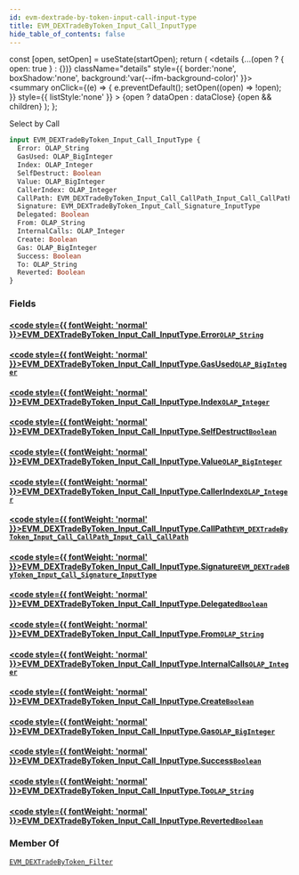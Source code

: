 ```yaml
---
id: evm-dextrade-by-token-input-call-input-type
title: EVM_DEXTradeByToken_Input_Call_InputType
hide_table_of_contents: false
---
```







  const [open, setOpen] = useState(startOpen);
  return (
    <details {...(open ? { open: true } : {})} className="details" style={{ border:'none', boxShadow:'none', background:'var(--ifm-background-color)' }}>
      <summary
        onClick={(e) => {
          e.preventDefault();
          setOpen((open) => !open);
        }}
        style={{ listStyle:'none' }}
      >
      {open ? dataOpen : dataClose}
      </summary>
      {open && children}
    </details>
  );
};










Select by Call


```graphql
input EVM_DEXTradeByToken_Input_Call_InputType {
  Error: OLAP_String
  GasUsed: OLAP_BigInteger
  Index: OLAP_Integer
  SelfDestruct: Boolean
  Value: OLAP_BigInteger
  CallerIndex: OLAP_Integer
  CallPath: EVM_DEXTradeByToken_Input_Call_CallPath_Input_Call_CallPath
  Signature: EVM_DEXTradeByToken_Input_Call_Signature_InputType
  Delegated: Boolean
  From: OLAP_String
  InternalCalls: OLAP_Integer
  Create: Boolean
  Gas: OLAP_BigInteger
  Success: Boolean
  To: OLAP_String
  Reverted: Boolean
}
```




### Fields

#### [<code style={{ fontWeight: 'normal' }}>EVM_DEXTradeByToken_Input_Call_InputType.<b>Error</b></code>](#)<Bullet />[`OLAP_String`](/docs/graphql-reference/inputs/olap-string) <Badge class="badge badge--secondary" text="input"/> 
> 
> 
> 
> 

#### [<code style={{ fontWeight: 'normal' }}>EVM_DEXTradeByToken_Input_Call_InputType.<b>GasUsed</b></code>](#)<Bullet />[`OLAP_BigInteger`](/docs/graphql-reference/inputs/olap-big-integer) <Badge class="badge badge--secondary" text="input"/> 
> 
> 
> 
> 

#### [<code style={{ fontWeight: 'normal' }}>EVM_DEXTradeByToken_Input_Call_InputType.<b>Index</b></code>](#)<Bullet />[`OLAP_Integer`](/docs/graphql-reference/inputs/olap-integer) <Badge class="badge badge--secondary" text="input"/> 
> 
> 
> 
> 

#### [<code style={{ fontWeight: 'normal' }}>EVM_DEXTradeByToken_Input_Call_InputType.<b>SelfDestruct</b></code>](#)<Bullet />[`Boolean`](/docs/graphql-reference/scalars/boolean) <Badge class="badge badge--secondary" text="scalar"/> 
> 
> 
> 
> 

#### [<code style={{ fontWeight: 'normal' }}>EVM_DEXTradeByToken_Input_Call_InputType.<b>Value</b></code>](#)<Bullet />[`OLAP_BigInteger`](/docs/graphql-reference/inputs/olap-big-integer) <Badge class="badge badge--secondary" text="input"/> 
> 
> 
> 
> 

#### [<code style={{ fontWeight: 'normal' }}>EVM_DEXTradeByToken_Input_Call_InputType.<b>CallerIndex</b></code>](#)<Bullet />[`OLAP_Integer`](/docs/graphql-reference/inputs/olap-integer) <Badge class="badge badge--secondary" text="input"/> 
> 
> 
> 
> 

#### [<code style={{ fontWeight: 'normal' }}>EVM_DEXTradeByToken_Input_Call_InputType.<b>CallPath</b></code>](#)<Bullet />[`EVM_DEXTradeByToken_Input_Call_CallPath_Input_Call_CallPath`](/docs/graphql-reference/inputs/evm-dextrade-by-token-input-call-call-path-input-call-call-path) <Badge class="badge badge--secondary" text="input"/> 
> 
> 
> 
> 

#### [<code style={{ fontWeight: 'normal' }}>EVM_DEXTradeByToken_Input_Call_InputType.<b>Signature</b></code>](#)<Bullet />[`EVM_DEXTradeByToken_Input_Call_Signature_InputType`](/docs/graphql-reference/inputs/evm-dextrade-by-token-input-call-signature-input-type) <Badge class="badge badge--secondary" text="input"/> 
> 
> 
> 
> 

#### [<code style={{ fontWeight: 'normal' }}>EVM_DEXTradeByToken_Input_Call_InputType.<b>Delegated</b></code>](#)<Bullet />[`Boolean`](/docs/graphql-reference/scalars/boolean) <Badge class="badge badge--secondary" text="scalar"/> 
> 
> 
> 
> 

#### [<code style={{ fontWeight: 'normal' }}>EVM_DEXTradeByToken_Input_Call_InputType.<b>From</b></code>](#)<Bullet />[`OLAP_String`](/docs/graphql-reference/inputs/olap-string) <Badge class="badge badge--secondary" text="input"/> 
> 
> 
> 
> 

#### [<code style={{ fontWeight: 'normal' }}>EVM_DEXTradeByToken_Input_Call_InputType.<b>InternalCalls</b></code>](#)<Bullet />[`OLAP_Integer`](/docs/graphql-reference/inputs/olap-integer) <Badge class="badge badge--secondary" text="input"/> 
> 
> 
> 
> 

#### [<code style={{ fontWeight: 'normal' }}>EVM_DEXTradeByToken_Input_Call_InputType.<b>Create</b></code>](#)<Bullet />[`Boolean`](/docs/graphql-reference/scalars/boolean) <Badge class="badge badge--secondary" text="scalar"/> 
> 
> 
> 
> 

#### [<code style={{ fontWeight: 'normal' }}>EVM_DEXTradeByToken_Input_Call_InputType.<b>Gas</b></code>](#)<Bullet />[`OLAP_BigInteger`](/docs/graphql-reference/inputs/olap-big-integer) <Badge class="badge badge--secondary" text="input"/> 
> 
> 
> 
> 

#### [<code style={{ fontWeight: 'normal' }}>EVM_DEXTradeByToken_Input_Call_InputType.<b>Success</b></code>](#)<Bullet />[`Boolean`](/docs/graphql-reference/scalars/boolean) <Badge class="badge badge--secondary" text="scalar"/> 
> 
> 
> 
> 

#### [<code style={{ fontWeight: 'normal' }}>EVM_DEXTradeByToken_Input_Call_InputType.<b>To</b></code>](#)<Bullet />[`OLAP_String`](/docs/graphql-reference/inputs/olap-string) <Badge class="badge badge--secondary" text="input"/> 
> 
> 
> 
> 

#### [<code style={{ fontWeight: 'normal' }}>EVM_DEXTradeByToken_Input_Call_InputType.<b>Reverted</b></code>](#)<Bullet />[`Boolean`](/docs/graphql-reference/scalars/boolean) <Badge class="badge badge--secondary" text="scalar"/> 
> 
> 
> 
> 



### Member Of

[`EVM_DEXTradeByToken_Filter`](/docs/graphql-reference/inputs/evm-dextrade-by-token-filter)  <Badge class="badge badge--secondary" text="input"/>

